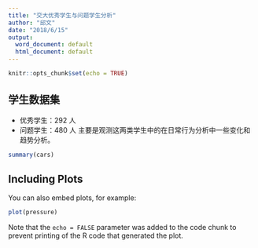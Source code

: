 ```yaml
---
title: "交大优秀学生与问题学生分析"
author: "邱文"
date: "2018/6/15"
output:
  word_document: default
  html_document: default
---
```


```r
knitr::opts_chunk$set(echo = TRUE)
```

## 学生数据集

* 优秀学生：292 人
* 问题学生：480 人
主要是观测这两类学生中的在日常行为分析中一些变化和趋势分析。

```r
summary(cars)
```

## Including Plots

You can also embed plots, for example:

```r
plot(pressure)
```

Note that the `echo = FALSE` parameter was added to the code chunk to prevent printing of the R code that generated the plot.

